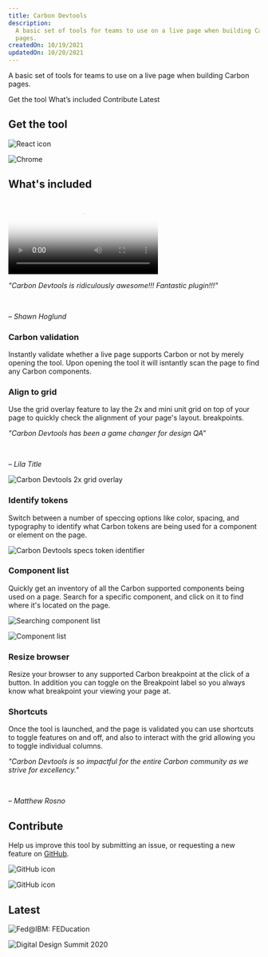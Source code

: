 ```yaml
---
title: Carbon Devtools
description:
  A basic set of tools for teams to use on a live page when building Carbon
  pages.
createdOn: 10/19/2021
updatedOn: 10/20/2021
---
```


<PageDescription>

A basic set of tools for teams to use on a live page when building Carbon pages.

</PageDescription>

<AnchorLinks>
  <AnchorLink>Get the tool</AnchorLink>
  <AnchorLink>What’s included</AnchorLink>
  <AnchorLink>Contribute</AnchorLink>
  <AnchorLink>Latest</AnchorLink>
</AnchorLinks>

## Get the tool

<CardGroup>
<MiniCard
  linkProps={{ target: '_blank', rel: 'noopener' }}
  title="Install on Chrome"
  href="https://ibm.biz/carbon-devtools-chrome"
>

![React icon](../../images/resources/carbon-devtools/chrome-symbol.png)

</MiniCard>
<MiniCard
  linkProps={{ target: '_blank', rel: 'noopener' }}
  title="Install on Firefox"
  href="https://ibm.biz/carbon-devtools-firefox"
>

![Chrome](../../images/resources/carbon-devtools/firefox-symbol.svg)

</MiniCard>
</CardGroup>

## What's included

<Row>
<Column colMd={8} colLg={8} noGutterSm>

<Video
  src="../../images/resources/carbon-devtools/carbon-devtools-demo.mp4"
  poster="../../images/resources/carbon-devtools/carbon-devtools.png"
/>

</Column>
<Column colMd={2} colLg={3} offsetMd={1} offsetLg={1}>
  <Aside>

_"Carbon Devtools is ridiculously awesome!!! Fantastic plugin!!!"_

<br />

_– Shawn Hoglund_

  </Aside>
</Column>
</Row>

### Carbon validation

Instantly validate whether a live page supports Carbon or not by merely opening
the tool. Upon opening the tool it will isntantly scan the page to find any
Carbon components.

### Align to grid

<Row>
<Column colMd={8} colLg={8}>

Use the grid overlay feature to lay the 2x and mini unit grid on top of your
page to quickly check the alignment of your page's layout. breakpoints.

</Column>
<Column colMd={2} colLg={3} offsetMd={1} offsetLg={1}>
  <Aside>

_"Carbon Devtools has been a game changer for design QA"_

<br />

_– Lila Title_

  </Aside>
</Column>
</Row>

<Row>
<Column colMd={6} colLg={6} noGutterSm>

![Carbon Devtools 2x grid overlay](../../images/resources/carbon-devtools/carbon-devtools-grid.png)

</Column>
</Row>

### Identify tokens

Switch between a number of speccing options like color, spacing, and typography
to identify what Carbon tokens are being used for a component or element on the
page.

<Row>
<Column colMd={6} colLg={6} noGutterSm>

![Carbon Devtools specs token identifier](../../images/resources/carbon-devtools/carbon-devtools-specs.png)

</Column>
</Row>

### Component list

Quickly get an inventory of all the Carbon supported components being used on a
page. Search for a specific component, and click on it to find where it's
located on the page.

<Row>
<Column colMd={6} colLg={6} noGutterSm>
<GifPlayer>

![Searching component list](../../images/resources/carbon-devtools/component-list-search.gif)

![Component list](../../images/resources/carbon-devtools/component-list-static.png)

</GifPlayer>
</Column>
</Row>

### Resize browser

Resize your browser to any supported Carbon breakpoint at the click of a button.
In addition you can toggle on the Breakpoint label so you always know what
breakpoint your viewing your page at.

### Shortcuts

<Row>
<Column colMd={8} colLg={8}>

Once the tool is launched, and the page is validated you can use shortcuts to
toggle features on and off, and also to interact with the grid allowing you to
toggle individual columns.

</Column>
<Column colMd={2} colLg={3} offsetMd={1} offsetLg={1}>
  <Aside>

_"Carbon Devtools is so impactful for the entire Carbon community as we strive
for excellency."_

<br />

_– Matthew Rosno_

  </Aside>
</Column>
</Row>

## Contribute

Help us improve this tool by submitting an issue, or requesting a new feature on
[GitHub](https://ibm.biz/carbon-devtools).

<Row className="resource-card-group">
<Column colMd={4} colLg={4} noGutterSm noGutterMdLeft>
<ResourceCard
  title="Submit issue or feature"
  subTitle="Carbon Devtools"
  href="https://github.com/carbon-design-system/devtools/issues/new/choose">

![GitHub icon](./../../images/icon/github-icon.svg)

</ResourceCard>
</Column>
<Column colMd={4} colLg={4} noGutterSm noGutterMdLeft>
<ResourceCard
  title="View releases"
  subTitle="Carbon Devtools"
  href="https://github.com/carbon-design-system/devtools/releases">

![GitHub icon](./../../images/icon/github-icon.svg)

</ResourceCard>
</Column>
</Row>

## Latest

<Row>
<Column colMd={4} colLg={4} noGutterMdLeft>
<ArticleCard
  author="James Dow"
  readTime="Read time: 1 hr"
  title="FEDucation: Intro to Carbon Devtools web extension"
  href="https://ec.yourlearning.ibm.com/w3/playback/10133695"
  actionIcon="Launch">

![Fed@IBM: FEDucation](../../images/resources/carbon-devtools/fed-at-ibm.png)

</ArticleCard>

</Column>
<Column colMd={4} colLg={4} noGutterMdLeft>
<ArticleCard
  author="Carbon for IBM.com team"
  readTime="Watch time: 3 hr"
  title="Digital Design Summit 2020: Day 2"
  href="https://ibm.ent.box.com/s/4qxdwnry8vo0bg1nerahj6ha4t8jx714/file/730958761081"
  actionIcon="Launch">

![Digital Design Summit 2020](../../images/resources/carbon-devtools/digital-design-summit.png)

</ArticleCard>

</Column>
</Row>
